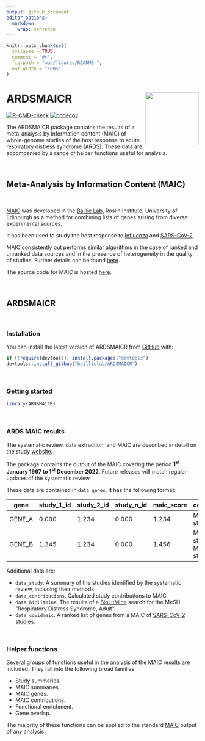 ```yaml
---
output: github_document
editor_options: 
  markdown: 
    wrap: sentence
---
```


<!-- README.md is generated from README.Rmd. Please edit that file -->

```r
knitr::opts_chunk$set(
  collapse = TRUE,
  comment = "#>",
  fig.path = "man/figures/README-",
  out.width = "100%"
)
```

# ARDSMAICR <img src="man/figures/logo.png" align="right" height="139"/>

<!-- badges: start -->

[![R-CMD-check](https://github.com/JonathanEMillar/ARDSMAICr/actions/workflows/R-CMD-check.yaml/badge.svg)](https://github.com/JonathanEMillar/ARDSMAICr/actions/workflows/R-CMD-check.yaml) [![codecov](https://codecov.io/gh/JonathanEMillar/ARDSMAICr/branch/main/graph/badge.svg?token=5ILIXWJ542)](https://codecov.io/gh/JonathanEMillar/ARDSMAICr)

<!-- badges: end -->

The ARDSMAICR package contains the results of a meta-analysis by information content (MAIC) of whole-genome studies of the host response to acute respiratory distress syndrome (ARDS).
These data are accompanied by a range of helper functions useful for analysis.

<br />

## Meta-Analysis by Information Content (MAIC)

<br />

[MAIC](https://github.com/baillielab/maic) was developed in the [Baillie Lab](https://baillielab.net), Roslin Institute, University of Edinburgh as a method for combining lists of genes arising from diverse experimental sources.

It has been used to study the host response to [Influenza](https://doi.org/10.1038/s41467-019-13965-x) and [SARS-CoV-2](https://doi.org/10.1038/s41586-020-03065-y).

MAIC consistently out performs similar algorithms in the case of ranked and unranked data sources and in the presence of heterogeneity in the quality of studies.
Further details can be found [here](https://doi.org/10.1093/bioinformatics/btac621).

The source code for MAIC is hosted [here](https://github.com/baillielab/maic).

<br />

## ARDSMAICR

<br />

### Installation

You can install the latest version of ARDSMAICR from [GitHub](https://github.com/) with:

```r
if (!require(devtools)) install.packages("devtools")
devtools::install_github("baillielab/ARDSMAICR")
```

<br />

### Getting started

```r
library(ARDSMAICR)
```

<br />

### ARDS MAIC results

The systematic review, data extraction, and MAIC are described in detail on the study [website](https://ardsmaic.site44.com).

The package contains the output of the MAIC covering the period **1^st^ January 1967 to 1^st^ December 2022**.
Future releases will match regular updates of the systematic review.

These data are contained in `data_genes`.
It has the following format:

| gene   | study_1_id | study_2_id | study_n_id | maic_score | contributors                               |
|------------|------------|------------|------------|------------|------------|
| GENE_A | 0.000      | 1.234      | 0.000      | 1.234      | METHOD_1: study_2_id                       |
| GENE_B | 1.345      | 1.234      | 0.000      | 1.456      | METHOD_1: study_2_id, METHOD_2: study_id_1 |

Additional data are:

-   `data_study`. A summary of the studies identified by the systematic review, including their methods.
-   `data_contributions`. Calculated study contributions to MAIC.
-   `data_biolitmine`. The results of a [BioLitMine]() search for the MeSH "Respiratory Distress Syndrome, Adult".
-   `data_covidmaic`. A ranked list of genes from a MAIC of [SARS-CoV-2 studies]().

<br />

### Helper functions

Several groups of functions useful in the analysis of the MAIC results are included.
They fall into the following broad families:

-   Study summaries.
-   MAIC summaries.
-   MAIC genes.
-   MAIC contributions.
-   Functional enrichment.
-   Gene overlap.

The majority of these functions can be applied to the standard [MAIC](https://github.com/baillielab/maic) output of any analysis.

